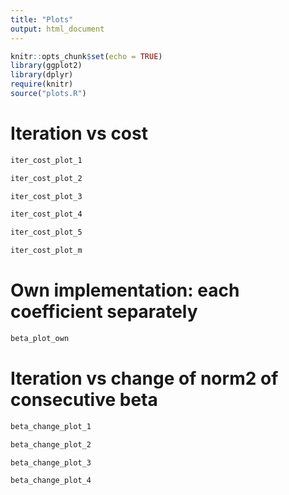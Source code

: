 ```yaml
---
title: "Plots"
output: html_document
---
```


```r
knitr::opts_chunk$set(echo = TRUE)
library(ggplot2)
library(dplyr)
require(knitr)
source("plots.R")
```

# Iteration vs cost

```r
iter_cost_plot_1
```

```r
iter_cost_plot_2
```

```r
iter_cost_plot_3
```

```r
iter_cost_plot_4
```

```r
iter_cost_plot_5
```

```r
iter_cost_plot_m
```

# Own implementation: each coefficient separately

```r
beta_plot_own
```


# Iteration vs change of norm2 of consecutive beta

```r
beta_change_plot_1
```

```r
beta_change_plot_2
```

```r
beta_change_plot_3
```

```r
beta_change_plot_4
```



